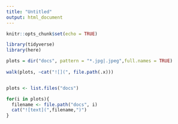 ```yaml
---
title: "Untitled"
output: html_document
---
```


```r
knitr::opts_chunk$set(echo = TRUE)
```

```r

library(tidyverse)
library(here)

plots = dir("docs", pattern = "*.jpg|.jpeg",full.names = TRUE)  
 
walk(plots, ~cat("![](", file.path(.x)))


plots <- list.files("docs")

for(i in plots){
  filename <- file.path("docs", i)
  cat("![text](",filename,")")
}

```